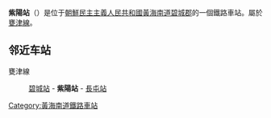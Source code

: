 {{For|其他同名车站|紫阳站 (消歧义)}}
{{unreferenced|time=2018-09-19T12:32:17+00:00}}
{{朝鮮半島車站資訊
|公司色 = blue
|文字色 = 
|站名 = 紫陽站
|圖片 = 
|pxl = 
|圖片說明 =
|前一站 = [[碧城站|碧城]]
|前一站距離 = 8.0
|後一站距離 = 2.9
|後一站 = [[長屯站|長屯]]
|所屬路線 = [[甕津線|甕津線]]
|距離 = 23.6
|起點站 = [[海州青年站|海州青年]]
|諺文 = 자양역	
|朝鮮漢字 = 紫陽驛
|文觀部式 = 
|馬-賴式 = Chayang-yŏk
|副站名 = 
|車站編號 = 
|停站路線數 = 
|所屬公司 = [[朝鮮民主主義人民共和國鐵道省|朝鮮民主主義人民共和國鐵道省]]
|所在地 =[[黃海南道|黃海南道]][[碧城郡|碧城郡]]
|車站構造 = 地面车站
|月台配置 = 
|啟用年月日 =
|廢站年月日 = 
|上下車人次 = 
|統計年度 = 
|轉車 = 
|備註 = 
|全寬備註 = 
}}

'''紫陽站'''（{{lang-ko|'''자양역'''}}）是位于[[朝鮮民主主義人民共和國|朝鮮民主主義人民共和國]][[黃海南道|黃海南道]][[碧城郡|碧城郡]]的一個鐵路車站。屬於[[甕津線|甕津線]]。

==邻近车站==
甕津線
:[[碧城站|碧城站]] - '''紫陽站''' - [[長屯站|長屯站]]

{{甕津線}}

{{朝鲜铁路小作品}}

[[Category:黃海南道鐵路車站|Category:黃海南道鐵路車站]]